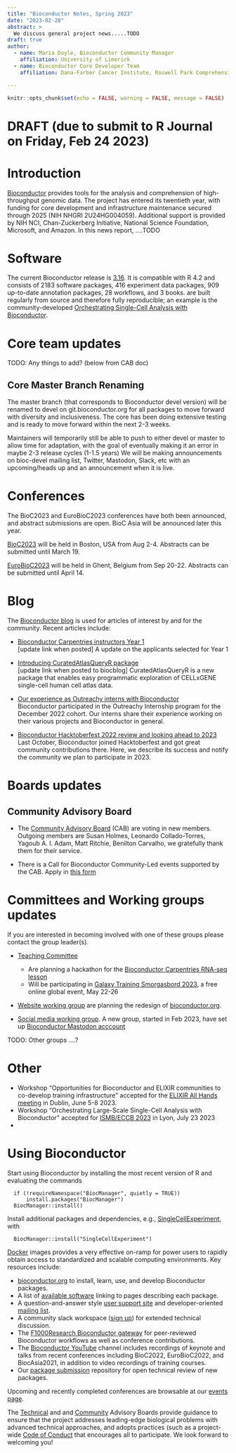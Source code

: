 ```yaml
---
title: "Bioconductor Notes, Spring 2023"
date: "2023-02-20"
abstract: >
  We discuss general project news.....TODO
draft: true
author:
  - name: Maria Doyle, Bioconductor Community Manager
    affiliation: University of Limerick
  - name: Bioconductor Core Developer Team
    affiliation: Dana-Farber Cancer Institute, Roswell Park Comprehensive Cancer Center, City University of New York, Fred Hutchinson Cancer Research Center, Mass General Brigham

---
```


```r
knitr::opts_chunk$set(echo = FALSE, warning = FALSE, message = FALSE)
```

# DRAFT (due to submit to R Journal on Friday, Feb 24 2023)


# Introduction 

[Bioconductor](https://bioconductor.org) provides
tools for the analysis and comprehension of high-throughput genomic
data.  The project has entered its twentieth year, with funding
for core development and infrastructure maintenance secured
through 2025 (NIH NHGRI 2U24HG004059).  Additional support is provided
by NIH NCI, Chan-Zuckerberg Initiative, National Science Foundation,
Microsoft, and Amazon.  In this news report, ....TODO
 
# Software

The current Bioconductor release is [3.16](https://bioconductor.org/news/bioc_3_16_release/). It is
compatible with R 4.2 and consists of 2183 software packages, 416
experiment data packages, 909 up-to-date annotation packages, 28
workflows, and 3 books. \href{https://bioconductor.org/books/release/}{Books} are
built regularly from source and therefore fully
reproducible; an example is the
community-developed [Orchestrating Single-Cell Analysis with Bioconductor](https://bioconductor.org/books/release/OSCA/).


# Core team updates

TODO: Any things to add? (below from CAB doc)

## Core Master Branch Renaming

The master branch (that corresponds to Bioconductor devel version) will be renamed to devel on git.bioconductor.org for all packages to move forward with diversity and inclusiveness.  The core has been doing extensive testing and is ready to move forward within the next 2-3 weeks.  

Maintainers will temporarily still be able to push to either devel or master to allow time for adaptation, with the goal of eventually making it an error in maybe 2-3 release cycles (1-1.5 years) 
We will be making announcements on bioc-devel mailing list, Twitter, Mastodon, Slack, etc with an upcoming/heads up and an announcement when it is live.


# Conferences

The BioC2023 and EuroBioC2023 conferences have both been announced, and abstract submissions are open. BioC Asia will be announced later this year.

[BioC2023](https://bioc2023.bioconductor.org/) will be held in Boston, USA from Aug 2-4. Abstracts can be submitted until March 19.

[EuroBioC2023](https://eurobioc2023.bioconductor.org/) will be held in Ghent, Belgium from Sep 20-22. Abstracts can be submitted until April 14.


# Blog

The [Bioconductor blog](https://bioconductor.github.io/biocblog/) is used for articles of interest by and for the community. Recent articles include:

- [Bioconductor Carpentries instructors Year 1](https://mblue9.github.io/biocblog/posts/2023-02-22-carpentries-update/)  
[update link when posted]
A update on the applicants selected for Year 1 

- [Introducing CuratedAtlasQueryR package](https://mblue9.github.io/biocblog/posts/2023-02-21-CuratedAtlasQueryR/)  
[update link when posted to biocblog]
CuratedAtlasQueryR is a new package that enables easy programmatic exploration of CELLxGENE single-cell human cell atlas data.

- [Our experience as Outreachy interns with Bioconductor](https://bioconductor.github.io/biocblog/posts/2023-01-22-OutreachyInternship/)  
Bioconductor participated in the Outreachy Internship program for the December 2022 cohort. Our interns share their experience working on their various projects and Bioconductor in general.

- [Bioconductor Hacktoberfest 2022 review and looking ahead to 2023](https://bioconductor.github.io/biocblog/posts/2023-01-20-hacktoberfest/)  
Last October, Bioconductor joined Hacktoberfest and got great community contributions there. Here, we describe its success and notify the community we plan to participate in 2023.


# Boards updates

## Community Advisory Board

- The [Community Advisory Board](https://bioconductor.org/about/community-advisory-board/) (CAB) are voting in new members. Outgoing members are Susan Holmes, Leonardo Collado-Torres, Yagoub A. I. Adam, Matt Ritchie, Benilton Carvalho, we gratefully thank them for their service.

- There is a Call for Bioconductor Community-Led events supported by the CAB.
Apply in [this form](https://forms.gle/oTHp26TG3eP9q4eE7)


# Committees and Working groups updates

If you are interested in becoming involved with one of these groups please contact the group leader(s).

- [Teaching Committee](https://workinggroups.bioconductor.org/currently-active-working-groups-committees.html#education)
    - Are planning a hackathon for the [Bioconductor Carpentries RNA-seq lesson](https://carpentries-incubator.github.io/bioc-rnaseq/)
    - Will be participating in [Galaxy Training Smorgasbord 2023](https://gallantries.github.io/video-library/events/smorgasbord3/), a free online global event, May 22-26  

- [Website working group]([https://workinggroups.bioconductor.org/currently-active-working-groups-committees.html#website) are planning the redesign of [bioconductor.org](bioconductor.org).

- [Social media working group](https://workinggroups.bioconductor.org/currently-active-working-groups-committees.html#social-media). A new group, started in Feb 2023, have set up [Bioconductor Mastodon acccount](https://genomic.social/@bioconductor)


TODO: Other groups ....?


# Other

- Workshop "Opportunities for Bioconductor and ELIXIR communities to co-develop training infrastructure" accepted for the [ELIXIR All Hands meeting](https://elixir-europe.org/events/elixir-all-hands-2023) in Dublin, June 5-8 2023.
- Workshop "Orchestrating Large-Scale Single-Cell Analysis with Bioconductor" accepted for [ISMB/ECCB 2023](https://www.iscb.org/ismbeccb2023-programme/tutorials#ip4) in Lyon, July 23 2023
- 


# Using Bioconductor

Start using
Bioconductor by installing the most recent version of R and evaluating
the commands
```
  if (!requireNamespace("BiocManager", quietly = TRUE))
      install.packages("BiocManager")
  BiocManager::install()
```

Install additional packages and dependencies,
e.g., [SingleCellExperiment](https://bioconductor.org/packages/SingleCellExperiment), with
```
  BiocManager::install("SingleCellExperiment")
```
[Docker](https://bioconductor.org/help/docker/)
images provides a very effective on-ramp for power users to rapidly
obtain access to standardized and scalable computing environments.
Key resources include:


- [bioconductor.org](https://bioconductor.org) to install,
  learn, use, and develop Bioconductor packages.
- A list of [available software](https://bioconductor.org/packages)
  linking to pages describing each package.
- A question-and-answer style
  [user support site](https://support.bioconductor.org) and
  developer-oriented [mailing list](https://stat.ethz.ch/mailman/listinfo/bioc-devel).
- A community slack workspace ([sign up](https://slack.bioconductor.org))
   for extended technical discussion.
- The [F1000Research Bioconductor gateway](https://f1000research.com/gateways/bioconductor)
for peer-reviewed Bioconductor workflows as well as conference contributions.
- The [Bioconductor YouTube](https://www.youtube.com/user/bioconductor)
     channel includes recordings of keynote and talks from recent 
     conferences including BioC2022, EuroBioC2022, and BiocAsia2021, in addition to 
     video recordings of training courses. 
- Our [package submission](https://github.com/Bioconductor/Contributions)
  repository for open technical review of new packages.

Upcoming and recently completed conferences are browsable at our
[events page](https://bioconductor.org/help/events/).

The [Technical](https://bioconductor.org/about/technical-advisory-board/)
and and [Community](https://bioconductor.org/about/community-advisory-board/)
Advisory Boards provide guidance to ensure that the project addresses
leading-edge biological problems with advanced technical approaches,
and adopts practices (such as a
project-wide [Code of Conduct](https://bioconductor.org/about/code-of-conduct/)
that encourages all to participate. We look forward to
welcoming you!

\address{Bioconductor Core Team \\
    Channing Division of Network Medicine \\
    Mass General Brigham \\
    Harvard Medical School, Boston, MA \\ \\
    Department of Data Science \\
    Dana-Farber Cancer Institute \\
    Harvard Medical School, Boston, MA \\ \\
    Biostatistics and Bioinformatics \\
    Roswell Park Comprehensive Cancer Center, Buffalo, NY \\ \\
    Fred Hutchinson Cancer Research Center, Seatlle, WA \\ \\
    CUNY Graduate School of Public Health, New York, NY}


